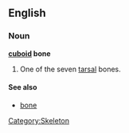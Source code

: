 {{wikipedia}}
==English==
===Noun===
'''[[cuboid]] bone'''

#One of the seven [[tarsal]] bones.

====See also====
*[[bone]]

[[Category:Skeleton]]